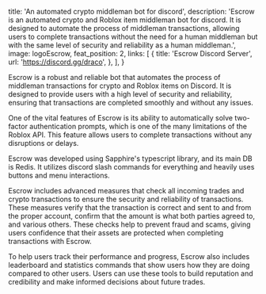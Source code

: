 
  title: 'An automated crypto middleman bot for discord',
  description:
    'Escrow is an automated crypto and Roblox item middleman bot for discord. It is designed to automate the process of middleman transactions, allowing users to complete transactions without the need for a human middleman but with the same level of security and reliability as a human middleman.',
  image: logoEscrow,
  feat_position: 2,
  links: [
    {
      title: 'Escrow Discord Server',
      url: 'https://discord.gg/draco',
    },
  ],
}


Escrow is a robust and reliable bot that automates the process of middleman transactions for crypto and Roblox items on Discord. It is designed to provide users with a high level of security and reliability, ensuring that transactions are completed smoothly and without any issues.

One of the vital features of Escrow is its ability to automatically solve two-factor authentication prompts, which is one of the many limitations of the Roblox API. This feature allows users to complete transactions without any disruptions or delays.

Escrow was developed using Sapphire's typescript library, and its main DB is Redis. It utilizes discord slash commands for everything and heavily uses buttons and menu interactions.

Escrow includes advanced measures that check all incoming trades and crypto transactions to ensure the security and reliability of transactions. These measures verify that the transaction is correct and sent to and from the proper account, confirm that the amount is what both parties agreed to, and various others. These checks help to prevent fraud and scams, giving users confidence that their assets are protected when completing transactions with Escrow.

To help users track their performance and progress, Escrow also includes leaderboard and statistics commands that show users how they are doing compared to other users. Users can use these tools to build reputation and credibility and make informed decisions about future trades.
